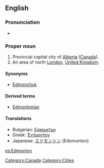 ==English==
{{wikipedia|Edmonton}}
{{wikipedia|Edmonton, London}}

===Pronunciation===
* {{audio|en-ca-Edmonton.ogg|Audio (CA)}}

===Proper noun===
{{en-proper noun}}

# Provincial capital city of [[Alberta]] ([[Canada]]).
# An area of north [[London]], [[United Kingdom]].

====Synonyms====
* {{sense|Canada}} [[Edmonchuk]] {{qualifier|nickname|informal}}

====Derived terms====
* [[Edmontonian]]

====Translations====
{{top}}
* Bulgarian: [[Едмънтън]]
* Greek: [[Έντμοντον]]
* Japanese: [[エドモントン]] (Edomonton)
{{bottom}}

[[Category:Canada]]
[[Category:Cities]]

[[es:Edmonton]]